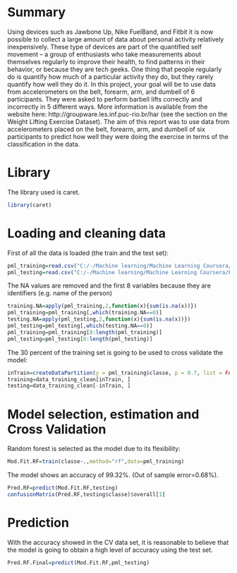 # Summary
Using devices such as Jawbone Up, Nike FuelBand, and Fitbit it is now possible to collect a large amount of data about personal activity relatively inexpensively. These type of devices are part of the quantified self movement – a group of enthusiasts who take measurements about themselves regularly to improve their health, to find patterns in their behavior, or because they are tech geeks. One thing that people regularly do is quantify how much of a particular activity they do, but they rarely quantify how well they do it. In this project, your goal will be to use data from accelerometers on the belt, forearm, arm, and dumbell of 6 participants. They were asked to perform barbell lifts correctly and incorrectly in 5 different ways. More information is available from the website here: http://groupware.les.inf.puc-rio.br/har (see the section on the Weight Lifting Exercise Dataset).
The aim of this report was to use data from accelerometers placed on the belt, forearm, arm, and dumbell of six participants to predict how well they were doing the exercise in terms of the classification in the data. 

# Library
The library used is caret.
```r
library(caret)
```
# Loading and cleaning data

First of all the data is loaded (the train and the test set):
```r
pml_training=read.csv("C:/-/Machine learning/Machine Learning Coursera/Project/pml-training.csv",na.strings=c("NA",""," "))
pml_testing=read.csv("C:/-/Machine learning/Machine Learning Coursera/Project/pml-testing.csv",na.strings=c("NA",""," "))
```
The NA values are removed and the first 8 variables because they are identifiers (e.g. name of the person)
```r
training.NA=apply(pml_training,2,function(x){sum(is.na(x))})
pml_training=pml_training[,which(training.NA==0)]
testing.NA=apply(pml_testing,2,function(x){sum(is.na(x))})
pml_testing=pml_testing[,which(testing.NA==0)]
pml_training=pml_training[8:length(pml_training)]
pml_testing=pml_testing[8:length(pml_testing)]
```
The 30 percent of the training set is going to be used to cross validate the model:
```r
inTrain=createDataPartition(y = pml_training$classe, p = 0.7, list = FALSE)
training=data_training_clean[inTrain, ]
testing=data_training_clean[-inTrain, ]
```
# Model selection, estimation and Cross Validation

Random forest is selected as the model due to its flexibility:
```r
Mod.Fit.RF=train(classe~.,method="rf",data=pml_training)
```
The model shows an accuracy of 99.32%. (Out of sample error=0.68%).
```r
Pred.RF=predict(Mod.Fit.RF,testing)
confusionMatrix(Pred.RF,testing$classe)$overall[1]
```

# Prediction
With the accuracy showed in the CV data set, it is reasonable to believe that the model is going to obtain a high level of accuracy using the test set.

```r
Pred.RF.Final=predict(Mod.Fit.RF,pml_testing)
```


